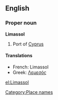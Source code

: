 ==English==

===Proper noun===
'''Limassol'''

# Port of [[Cyprus]]

====Translations====

* French: Limassol
* Greek: [[Λεμεσός]]

[[Category:Place names]]

[[el:Limassol]]